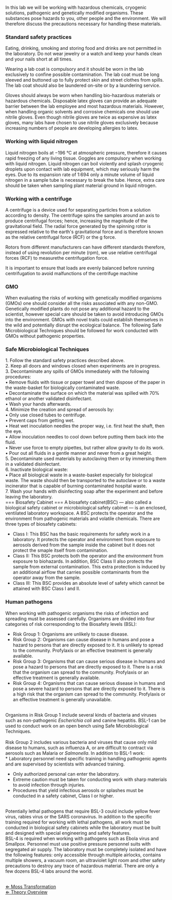 In this lab we will be working with hazardous chemicals, cryogenic solutions, pathogenic and genetically modified organisms. These substances pose hazards to you, other people and the environment. We will therefore discuss the precautions necessary for handling these materials.
 

=== Standard safety practices ===

Eating, drinking, smoking and storing food and drinks are not permitted in the laboratory. Do not wear jewelry or a watch and keep your hands clean and your nails short at all times.

Wearing a lab coat is compulsory and it should be worn in the lab exclusively to confine possible contamination. The lab coat must be long sleeved and buttoned up to fully protect skin and street clothes from spills. The lab coat should also be laundered on-site or by a laundering service. 

Gloves should always be worn when handling bio-hazardous materials or hazardous chemicals. Disposable latex gloves can provide an adequate barrier between the lab employee and most hazardous materials. However, when handling organic solvents and corrosive chemicals one should use nitrile gloves. Even though nitrile gloves are twice as expensive as latex gloves, many labs have chosen to use nitrile gloves exclusively because increasing numbers of people are developing allergies to latex.

=== Working with liquid nitrogen ===

Liquid nitrogen boils at −196 °C at atmospheric pressure, therefore it causes rapid freezing of any living tissue. Goggles are compulsory when working with liquid nitrogen. Liquid nitrogen can boil violently and splash cryogenic droplets upon contact with lab equipment, which may seriously harm the eyes. Due to its expansion rate of 1:694 only a minute volume of liquid nitrogen in a sample tube is necessary to break the tube. Hence, extra care should be taken when sampling plant material ground in liquid nitrogen.

=== Working with a centrifuge ===
A centrifuge is a device used for separating particles from a solution according to density. The centrifuge spins the samples around an axis to produce centrifugal forces; hence, increasing the magnitude of the gravitational field. The radial force generated by the spinning rotor is expressed relative to the earth's gravitational force and is therefore known as the relative centrifugal force (RCF) or the g force.

Rotors from different manufacturers can have different standards therefore, instead of using revolution per minute (rpm), we use relative centrifugal forces (RCF) to measurethe centrifugation force.

It is important to ensure that loads are evenly balanced before running centrifugation to avoid malfunctions of the centrifuge machine

=== GMO ===

When evaluating the risks of working with genetically modified organisms (GMOs) one should consider all the risks associated with any non-GMO. Genetically modified plants do not pose any additional hazard to the scientist, however special care should be taken to avoid introducing GMOs into the environment. GMOs with novel traits could establish themselves in the wild and potentially disrupt the ecological balance. The following Safe Microbiological Techniques should be followed for work conducted with GMOs without pathogenic properties.

=== Safe Microbiological Techniques ===

1. Follow the standard safety practices described above.<br>
2. Keep all doors and windows closed when experiments are in progress.<br>
3. Decontaminate any spills of GMOs immediately with the following procedures:<br>
•	Remove fluids with tissue or paper towel and then dispose of the paper in the waste-basket for biologically contaminated waste.<br>
•	Decontaminate the surface on which the material was spilled with 70% ethanol or another validated disinfectant.<br>
•	Wash your hands afterwards.<br>
4. Minimize the creation and spread of aerosols by:<br>
•	Only use closed tubes to centrifuge.<br>
•	Prevent caps from getting wet.<br>
•	Heat wet inoculation needles the proper way, i.e. first heat the shaft, then the eye.<br>
•	Allow inoculation needles to cool down before putting them back into the fluid.<br>
•	Never use force to empty pipettes, but rather allow gravity to do its work.<br>
•	Pour out all fluids in a gentle manner and never from a great height.<br>
5. Decontaminate used materials by autoclaving them or by immersing them in a validated disinfectant.<br>
6. Inactivate biological waste:<br>
•	Place all biological waste in a waste-basket especially for biological waste. The waste should then be transported to the autoclave or to a waste incinerator that is capable of burning contaminated hospital waste.<br>
7. Wash your hands with disinfecting soap after the experiment and before leaving the laboratory.<br>
=== Biosafety Cabinet ===
A biosafety cabinet(BSC) — also called a biological safety cabinet or microbiological safety cabinet — is an enclosed, ventilated laboratory workspace. A BSC protects the operator and the environment from pathogenic materials and volatile chemicals. There are three types of biosafety cabinets:
*Class I: This BSC has the basic requirements for safety work in a laboratory. It protects the operator and environment from exposure to aerosols derived from the sample inside the cabinet but it does not protect the smaple itself from contamination.
*Class II: This BSC protects both the operator and the environment from exposure to biohazards. In addition, BSC Class II also protects the sample from external contamination. This extra protection is induced by an additional airflow that carries possible contaminants from the operator away from the sample. 
*Class III: This BSC provides an absolute level of safety which cannot be attained with BSC Class I and II.

=== Human pathogens ===

When working with pathogenic organisms the risks of infection and spreading must be assessed carefully. Organisms are divided into four categories of risk corresponding to the Biosafety levels (BSL):

* Risk Group 1: Organisms are unlikely to cause disease.
* Risk Group 2: Organisms can cause disease in humans and pose a hazard to persons that are directly exposed to it. It is unlikely to spread to the community. Profylaxis or an effective treatment is generally available.
* Risk Group 3: Organisms that can cause serious disease in humans and pose a hazard to persons that are directly exposed to it. There is a risk that the organism can spread to the community. Profylaxis or an effective treatment is generally available.
* Risk Group 4: Organisms that can cause serious disease in humans and pose a severe hazard to persons that are directly exposed to it. There is a high risk that the organism can spread to the community. Profylaxis or an effective treatment is generally unavailable.<br><br>

Organisms in Risk Group 1 include several kinds of bacteria and viruses such as non-pathogenic ''Escherichia coli'' and canine hepatitis. BSL-1 can be used to conduct work on an open bench using Safe Microbiological Techniques.<br>
<br>
Risk Group 2 includes various bacteria and viruses that cause only mild disease to humans, such as influenza A, or are difficult to contract via aerosols such as Malaria or ''Salmonella''. In addition to BSL-1 work:<br>
* Laboratory personnel need specific training in handling pathogenic agents and are supervised by scientists with advanced training.
* Only authorized personal can enter the laboratory.
* Extreme caution must be taken for conducting work with sharp materials to avoid infection through injuries.
* Procedures that yield infectious aerosols or splashes must be conducted in a safety cabinet, Class I or higher.
<br>
Potentially lethal pathogens that require BSL-3 could include yellow fever virus, rabies virus or the SARS coronavirus. In addition to the specific training required for working with lethal pathogens, all work must be conducted in biological safety cabinets while the laboratory must be built and designed with special engineering and safety features. 
<br>
BSL-4 is required when working with pathogens such as Ebola virus and Smallpox. Personnel must use positive pressure personnel suits with segregated air supply. The laboratory must be completely isolated and have the following features: only accessible through multiple airlocks, contains multiple showers, a vacuum room, an ultraviolet light room and other safety precautions to destroy any trace of hazardous material. There are only a few dozens BSL-4 labs around the world.
<br>
<br>



[[Moss Transformation| &lArr; Moss Transformation]] <br>
[[PlantLab| &lArr; Theory Overview]]